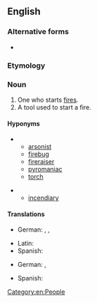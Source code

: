 ==English==

===Alternative forms===
* {{alter|en|fire starter|fire-starter}}

===Etymology===
{{com|en|fire|starter}}

===Noun===
{{en-noun}}

# One who starts [[fire]]s.
# A tool used to start a fire.

====Hyponyms====
* {{sense|person who starts fires}}
** [[arsonist]]
** [[firebug]]
** [[fireraiser]]
** [[pyromaniac]]
** [[torch]]

* {{sense|tool used to start a fire}}
** [[incendiary]]

====Translations====
{{trans-top|person who starts fires}}
* German: {{t+|de|Anzünder|m}}, {{t+|de|Brandstifter|m}} {{gloss|arsonist}}, {{qualifier|colloquial}} {{t|de|Zündler|m}} {{gloss|arsonist}}
{{trans-mid}}
* Latin: {{t|la|incendiārius|m}}
* Spanish: {{t+|es|incendiario|m}}
{{trans-bottom}}

{{trans-top|tool used to start a fire}}
* German: {{t+|de|Anzünder|m}}, {{t|de|Grillanzünder|m}} {{gloss|barbecue firestarter}}
{{trans-mid}}
* Spanish: {{t+|es|encendedor|m}}
{{trans-bottom}}

[[Category:en:People]]
